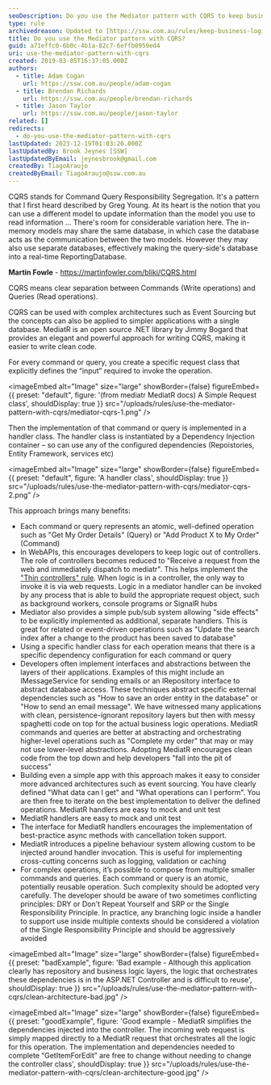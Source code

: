 ```yaml
---
seoDescription: Do you use the Mediator pattern with CQRS to keep business logic out of your presentation layer and write clean code?
type: rule
archivedreason: Updated to [https://ssw.com.au/rules/keep-business-logic-out-of-the-presentation-layer](/rules/keep-business-logic-out-of-the-presentation-layer)
title: Do you use the Mediator pattern with CQRS?
guid: a71effc0-6b0c-4b1a-82c7-6effb0959ed4
uri: use-the-mediator-pattern-with-cqrs
created: 2019-03-05T16:37:05.000Z
authors:
  - title: Adam Cogan
    url: https://ssw.com.au/people/adam-cogan
  - title: Brendan Richards
    url: https://ssw.com.au/people/brendan-richards
  - title: Jason Taylor
    url: https://ssw.com.au/people/jason-taylor
related: []
redirects:
  - do-you-use-the-mediator-pattern-with-cqrs
lastUpdated: 2023-12-19T01:03:26.000Z
lastUpdatedBy: Brook Jeynes [SSW]
lastUpdatedByEmail: jeynesbrook@gmail.com
createdBy: TiagoAraujo
createdByEmail: TiagoAraujo@ssw.com.au
---
```


CQRS stands for Command Query Responsibility Segregation. It's a pattern that I first heard described by Greg Young. At its heart is the notion that you can use a different model to update information than the model you use to read information
…
There's room for considerable variation here. The in-memory models may share the same database, in which case the database acts as the communication between the two models. However they may also use separate databases, effectively making the query-side's database into a real-time ReportingDatabase.

**Martin Fowle** - <https://martinfowler.com/bliki/CQRS.html>

CQRS means clear separation between Commands (Write operations) and Queries (Read operations).

CQRS can be used with complex architectures such as Event Sourcing but the concepts can also be applied to simpler applications with a single database.
MediatR is an open source .NET library by Jimmy Bogard that provides an elegant and powerful approach for writing CQRS, making it easier to write clean code.

For every command or query, you create a specific request class that explicitly defines the “input” required to invoke the operation.


<imageEmbed
  alt="Image"
  size="large"
  showBorder={false}
  figureEmbed={{
    preset: "default",
    figure: '(from mediatr MediatR docs) A Simple Request class',
    shouldDisplay: true
  }}
  src="/uploads/rules/use-the-mediator-pattern-with-cqrs/mediator-cqrs-1.png"
/>

Then the implementation of that command or query is implemented in a handler class. The handler class is instantiated by a Dependency Injection container – so can use any of the configured dependencies (Repoistories, Entity Framework, services etc)


<imageEmbed
  alt="Image"
  size="large"
  showBorder={false}
  figureEmbed={{
    preset: "default",
    figure: 'A handler class',
    shouldDisplay: true
  }}
  src="/uploads/rules/use-the-mediator-pattern-with-cqrs/mediator-cqrs-2.png"
/>

This approach brings many benefits:

- Each command or query represents an atomic, well-defined operation such as "Get My Order Details" (Query) or "Add Product X to My Order" (Command)
- In WebAPIs, this encourages developers to keep logic out of controllers. The role of controllers becomes reduced to "Receive a request from the web and immediately dispatch to mediatr". This helps implement the ["Thin controllers" rule](/do-you-use-thin-controllers-fat-models-and-dumb-views). When logic is in a controller, the only way to invoke it is via web requests. Logic in a mediator handler can be invoked by any process that is able to build the appropriate request object, such as background workers, console programs or SignalR hubs
- Mediator also provides a simple pub/sub system allowing "side effects" to be explicitly implemented as additional, separate handlers. This is great for related or event-driven operations such as "Update the search index after a change to the product has been saved to database"
- Using a specific handler class for each operation means that there is a specific dependency configuration for each command or query
- Developers often implement interfaces and abstractions between the layers of their applications. Examples of this might include an IMessageService for sending emails or an IRepository interface to abstract database access. These techniques abstract specific external dependencies such as "How to save an order entity in the database" or "How to send an email message". We have witnessed many applications with clean, persistence-ignorant repository layers but then with messy spaghetti code on top for the actual business logic operations. MediatR commands and queries are better at abstracting and orchestrating higher-level operations such as "Complete my order" that may or may not use lower-level abstractions. Adopting MediatR encourages clean code from the top down and help developers "fall into the pit of success"
- Building even a simple app with this approach makes it easy to consider more advanced architectures such as event sourcing. You have clearly defined "What data can I get" and "What operations can I perform". You are then free to iterate on the best implementation to deliver the defined operations. MediatR handlers are easy to mock and unit test
- MediatR handlers are easy to mock and unit test
- The interface for MediatR handlers encourages the implementation of best-practice async methods with cancellation token support.
- MediatR introduces a pipeline behaviour system allowing custom to be injected around handler invocation. This is useful for implementing cross-cutting concerns such as logging, validation or caching
- For complex operations, it’s possible to compose from multiple smaller commands and queries. Each command or query is an atomic, potentially reusable operation. Such complexity should be adopted very carefully. The developer should be aware of two sometimes conflicting principles: DRY or Don't Repeat Yourself and SRP or the Single Responsibility Principle. In practice, any branching logic inside a handler to support use inside multiple contexts should be considered a violation of the Single Responsibility Principle and should be aggressively avoided

<imageEmbed
  alt="Image"
  size="large"
  showBorder={false}
  figureEmbed={{
    preset: "badExample",
    figure: 'Bad example - Although this application clearly has repository and business logic layers, the logic that orchestrates these dependencies is in the ASP.NET Controller and is difficult to reuse',
    shouldDisplay: true
  }}
  src="/uploads/rules/use-the-mediator-pattern-with-cqrs/clean-architecture-bad.jpg"
/>

<imageEmbed
  alt="Image"
  size="large"
  showBorder={false}
  figureEmbed={{
    preset: "goodExample",
    figure: 'Good example - MediatR simplifies the dependencies injected into the controller. The incoming web request is simply mapped directly to a MediatR request that orchestrates all the logic for this operation. The implementation and dependencies needed to complete “GetItemForEdit” are free to change without needing to change the controller class',
    shouldDisplay: true
  }}
  src="/uploads/rules/use-the-mediator-pattern-with-cqrs/clean-architecture-good.jpg"
/>
